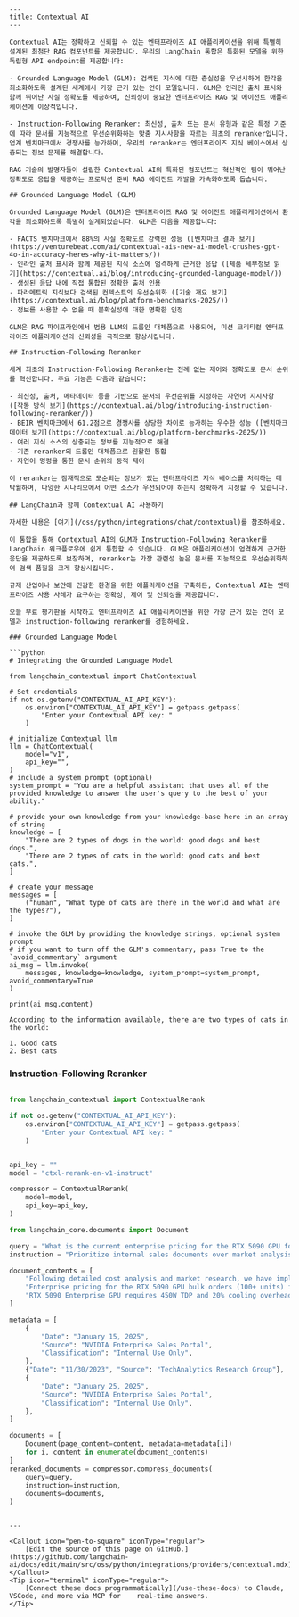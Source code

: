 ```mdx
---
title: Contextual AI
---

Contextual AI는 정확하고 신뢰할 수 있는 엔터프라이즈 AI 애플리케이션을 위해 특별히 설계된 최첨단 RAG 컴포넌트를 제공합니다. 우리의 LangChain 통합은 특화된 모델을 위한 독립형 API endpoint를 제공합니다:

- Grounded Language Model (GLM): 검색된 지식에 대한 충실성을 우선시하여 환각을 최소화하도록 설계된 세계에서 가장 근거 있는 언어 모델입니다. GLM은 인라인 출처 표시와 함께 뛰어난 사실 정확도를 제공하여, 신뢰성이 중요한 엔터프라이즈 RAG 및 에이전트 애플리케이션에 이상적입니다.

- Instruction-Following Reranker: 최신성, 출처 또는 문서 유형과 같은 특정 기준에 따라 문서를 지능적으로 우선순위화하는 맞춤 지시사항을 따르는 최초의 reranker입니다. 업계 벤치마크에서 경쟁사를 능가하며, 우리의 reranker는 엔터프라이즈 지식 베이스에서 상충되는 정보 문제를 해결합니다.

RAG 기술의 발명자들이 설립한 Contextual AI의 특화된 컴포넌트는 혁신적인 팀이 뛰어난 정확도로 응답을 제공하는 프로덕션 준비 RAG 에이전트 개발을 가속화하도록 돕습니다.

## Grounded Language Model (GLM)

Grounded Language Model (GLM)은 엔터프라이즈 RAG 및 에이전트 애플리케이션에서 환각을 최소화하도록 특별히 설계되었습니다. GLM은 다음을 제공합니다:

- FACTS 벤치마크에서 88%의 사실 정확도로 강력한 성능 ([벤치마크 결과 보기](https://venturebeat.com/ai/contextual-ais-new-ai-model-crushes-gpt-4o-in-accuracy-heres-why-it-matters/))
- 인라인 출처 표시와 함께 제공된 지식 소스에 엄격하게 근거한 응답 ([제품 세부정보 읽기](https://contextual.ai/blog/introducing-grounded-language-model/))
- 생성된 응답 내에 직접 통합된 정확한 출처 인용
- 파라메트릭 지식보다 검색된 컨텍스트의 우선순위화 ([기술 개요 보기](https://contextual.ai/blog/platform-benchmarks-2025/))
- 정보를 사용할 수 없을 때 불확실성에 대한 명확한 인정

GLM은 RAG 파이프라인에서 범용 LLM의 드롭인 대체품으로 사용되어, 미션 크리티컬 엔터프라이즈 애플리케이션의 신뢰성을 극적으로 향상시킵니다.

## Instruction-Following Reranker

세계 최초의 Instruction-Following Reranker는 전례 없는 제어와 정확도로 문서 순위를 혁신합니다. 주요 기능은 다음과 같습니다:

- 최신성, 출처, 메타데이터 등을 기반으로 문서의 우선순위를 지정하는 자연어 지시사항 ([작동 방식 보기](https://contextual.ai/blog/introducing-instruction-following-reranker/))
- BEIR 벤치마크에서 61.2점으로 경쟁사를 상당한 차이로 능가하는 우수한 성능 ([벤치마크 데이터 보기](https://contextual.ai/blog/platform-benchmarks-2025/))
- 여러 지식 소스의 상충되는 정보를 지능적으로 해결
- 기존 reranker의 드롭인 대체품으로 원활한 통합
- 자연어 명령을 통한 문서 순위의 동적 제어

이 reranker는 잠재적으로 모순되는 정보가 있는 엔터프라이즈 지식 베이스를 처리하는 데 탁월하며, 다양한 시나리오에서 어떤 소스가 우선되어야 하는지 정확하게 지정할 수 있습니다.

## LangChain과 함께 Contextual AI 사용하기

자세한 내용은 [여기](/oss/python/integrations/chat/contextual)를 참조하세요.

이 통합을 통해 Contextual AI의 GLM과 Instruction-Following Reranker를 LangChain 워크플로우에 쉽게 통합할 수 있습니다. GLM은 애플리케이션이 엄격하게 근거한 응답을 제공하도록 보장하며, reranker는 가장 관련성 높은 문서를 지능적으로 우선순위화하여 검색 품질을 크게 향상시킵니다.

규제 산업이나 보안에 민감한 환경을 위한 애플리케이션을 구축하든, Contextual AI는 엔터프라이즈 사용 사례가 요구하는 정확성, 제어 및 신뢰성을 제공합니다.

오늘 무료 평가판을 시작하고 엔터프라이즈 AI 애플리케이션을 위한 가장 근거 있는 언어 모델과 instruction-following reranker를 경험하세요.

### Grounded Language Model

```python
# Integrating the Grounded Language Model

from langchain_contextual import ChatContextual

# Set credentials
if not os.getenv("CONTEXTUAL_AI_API_KEY"):
    os.environ["CONTEXTUAL_AI_API_KEY"] = getpass.getpass(
        "Enter your Contextual API key: "
    )

# initialize Contextual llm
llm = ChatContextual(
    model="v1",
    api_key="",
)
# include a system prompt (optional)
system_prompt = "You are a helpful assistant that uses all of the provided knowledge to answer the user's query to the best of your ability."

# provide your own knowledge from your knowledge-base here in an array of string
knowledge = [
    "There are 2 types of dogs in the world: good dogs and best dogs.",
    "There are 2 types of cats in the world: good cats and best cats.",
]

# create your message
messages = [
    ("human", "What type of cats are there in the world and what are the types?"),
]

# invoke the GLM by providing the knowledge strings, optional system prompt
# if you want to turn off the GLM's commentary, pass True to the `avoid_commentary` argument
ai_msg = llm.invoke(
    messages, knowledge=knowledge, system_prompt=system_prompt, avoid_commentary=True
)

print(ai_msg.content)
```

```output
According to the information available, there are two types of cats in the world:

1. Good cats
2. Best cats
```

### Instruction-Following Reranker

```python

from langchain_contextual import ContextualRerank

if not os.getenv("CONTEXTUAL_AI_API_KEY"):
    os.environ["CONTEXTUAL_AI_API_KEY"] = getpass.getpass(
        "Enter your Contextual API key: "
    )


api_key = ""
model = "ctxl-rerank-en-v1-instruct"

compressor = ContextualRerank(
    model=model,
    api_key=api_key,
)

from langchain_core.documents import Document

query = "What is the current enterprise pricing for the RTX 5090 GPU for bulk orders?"
instruction = "Prioritize internal sales documents over market analysis reports. More recent documents should be weighted higher. Enterprise portal content supersedes distributor communications."

document_contents = [
    "Following detailed cost analysis and market research, we have implemented the following changes: AI training clusters will see a 15% uplift in raw compute performance, enterprise support packages are being restructured, and bulk procurement programs (100+ units) for the RTX 5090 Enterprise series will operate on a $2,899 baseline.",
    "Enterprise pricing for the RTX 5090 GPU bulk orders (100+ units) is currently set at $3,100-$3,300 per unit. This pricing for RTX 5090 enterprise bulk orders has been confirmed across all major distribution channels.",
    "RTX 5090 Enterprise GPU requires 450W TDP and 20% cooling overhead.",
]

metadata = [
    {
        "Date": "January 15, 2025",
        "Source": "NVIDIA Enterprise Sales Portal",
        "Classification": "Internal Use Only",
    },
    {"Date": "11/30/2023", "Source": "TechAnalytics Research Group"},
    {
        "Date": "January 25, 2025",
        "Source": "NVIDIA Enterprise Sales Portal",
        "Classification": "Internal Use Only",
    },
]

documents = [
    Document(page_content=content, metadata=metadata[i])
    for i, content in enumerate(document_contents)
]
reranked_documents = compressor.compress_documents(
    query=query,
    instruction=instruction,
    documents=documents,
)
```
```

---

<Callout icon="pen-to-square" iconType="regular">
    [Edit the source of this page on GitHub.](https://github.com/langchain-ai/docs/edit/main/src/oss/python/integrations/providers/contextual.mdx)
</Callout>
<Tip icon="terminal" iconType="regular">
    [Connect these docs programmatically](/use-these-docs) to Claude, VSCode, and more via MCP for    real-time answers.
</Tip>
